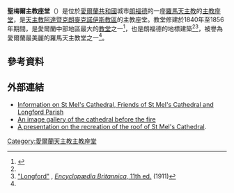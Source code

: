 '''聖梅爾主教座堂'''（{{Lang-en|St Mel's cathedral}}）是位於[[愛爾蘭共和國|愛爾蘭共和國]]城市[[朗福德|朗福德]]的一座[[羅馬天主教|羅馬天主教]]的[[主教座堂|主教座堂]]，是[[天主教阿達暨克朗麥克諾伊斯教區|天主教阿達暨克朗麥克諾伊斯教區]]的主教座堂。教堂修建於1840年至1856年期間，是愛爾蘭中部地區最大的[[教堂|教堂]]之一<ref name="LongfordLeader">{{cite news|url=http://www.longfordleader.ie/news/St-Mel39s-Cathedral-destroyed-by.5938801.jp|title=St. Mel's Cathedral destroyed by fire|date=25 December 2009|accessdate=25 December 2009|work=[[Longford_Leader|Longford Leader]]|deadurl=yes|archiveurl=https://web.archive.org/web/20100117203358/http://www.longfordleader.ie/news/St-Mel39s-Cathedral-destroyed-by.5938801.jp|archivedate=2010年1月17日}}</ref>，也是朗福德的地標建築<ref name="LongfordLeader"/><ref name="EB11">[http://www.1911encyclopedia.org/Longford%2C_Ireland "Longford"] {{webarchive|url=https://web.archive.org/web/20080720053209/http://www.1911encyclopedia.org/Longford%2C_Ireland |date=2008-07-20 }}, [[Encyclopædia_Britannica_Eleventh_Edition|''Encyclopædia Britannica'', 11th ed.]] (1911)</ref>，被譽為愛爾蘭最美麗的羅馬天主教堂之一<ref name="EB11"/>。

==參考資料==
{{Reflist}}

==外部連結==
{{commons category|St Mel's Cathedral}}
*[http://www.stmelscathedral.com Information on St Mel's Cathedral, Friends of St Mel's Cathedral and Longford Parish] {{Wayback|url=http://www.stmelscathedral.com/ |date=20120302053610 }}
*[http://homepage.eircom.net/~hughes11/stmels.htm An image gallery of the cathedral before the fire]
*[https://web.archive.org/web/20160306022059/https://engineersireland.ie/Communications/Engineer-TV-Archive/2014/2014/St-Mel%E2%80%99s-Cathedral-%E2%80%93-Engineering-our-Heritage.aspx A presentation on the recreation of the roof of St Mel's Cathedral].
{{coord|53|43|38|N|7|47|46|W|type:landmark_region:IE|display=title}}

[[Category:愛爾蘭天主教主教座堂|Category:愛爾蘭天主教主教座堂]]